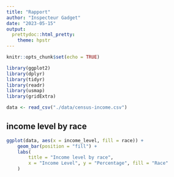 ```yaml
---
title: "Rapport"
author: "Inspecteur Gadget"
date: "2023-05-15"
output:
  prettydoc::html_pretty:
    theme: hpstr
---
```


```r
knitr::opts_chunk$set(echo = TRUE)
```

```r
library(ggplot2)
library(dplyr)
library(tidyr)
library(readr)
library(usmap)
library(gridExtra)
```

```r
data <- read_csv("./data/census-income.csv")
```

## income level by race

```r
ggplot(data, aes(x = income_level, fill = race)) +
    geom_bar(position = "fill") +
    labs(
        title = "Income level by race",
        x = "Income Level", y = "Percentage", fill = "Race"
    )
```